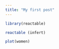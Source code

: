```yaml
---
title: "My first post"
---
```


```r
library(reactable)
```

```r
reactable (infert)
```

```r
plot(women)
```



